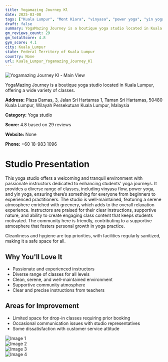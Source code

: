 ```yaml
---
title: Yogamazing Journey Kl
date: 2025-03-08
tags: ["Kuala Lumpur", "Mont Kiara", "vinyasa", "power yoga", "yin yoga", "cleanliness", "community", "Kuala Lumpur"]  
draft: false
summary: YogaMazing Journey is a boutique yoga studio located in Kuala Lumpur, offering a wide variety of classes.
gm_reviews_count: 29
gm_totalScore: 4.8
gym_score: 4.1
city: Kuala_Lumpur
state: Federal Territory of Kuala Lumpur
country: None
url: Kuala_Lumpur_Yogamazing_Journey_Kl
---
```


<div className="aspect-[16/9] relative my-8">
  <img 
    src="https://lh5.googleusercontent.com/p/AF1QipPtxIhEUJUMyzGjaLnNG4tZ9eqU6po49d7PFySo=w1920-h1080-k-no"
    alt="Yogamazing Journey Kl - Main View"
    className="object-cover absolute inset-0 w-full h-full rounded-lg"
  />
</div>

YogaMazing Journey is a boutique yoga studio located in Kuala Lumpur, offering a wide variety of classes.

**Address:** Plaza Damas, 3, Jalan Sri Hartamas 1, Taman Sri Hartamas, 50480 Kuala Lumpur, Wilayah Persekutuan Kuala Lumpur, Malaysia

**Category:** Yoga studio

**Score:** 4.8 based on 29 reviews

**Website:** None

**Phone:** +60 18-983 1096

# Studio Presentation

This yoga studio offers a welcoming and tranquil environment with passionate instructors dedicated to enhancing students' yoga journeys. It provides a diverse range of classes, including vinyasa flow, power yoga, and yin yoga, ensuring there’s something for everyone from beginners to experienced practitioners. The studio is well-maintained, featuring a serene atmosphere enriched with greenery, which adds to the overall relaxation experience. Instructors are praised for their clear instructions, supportive nature, and ability to create engaging class content that keeps students motivated. The community here is friendly, contributing to a supportive atmosphere that fosters personal growth in yoga practice.

Cleanliness and hygiene are top priorities, with facilities regularly sanitized, making it a safe space for all.

## Why You'll Love It

- Passionate and experienced instructors
- Diverse range of classes for all levels
- Clean, serene, and well-maintained environment
- Supportive community atmosphere
- Clear and precise instructions from teachers

## Areas for Improvement

- Limited space for drop-in classes requiring prior booking
- Occasional communication issues with studio representatives
- Some dissatisfaction with customer service attitude

<div className="grid grid-cols-1 xl:grid-cols-2 gap-4 my-8">
<div className="aspect-[4/3] relative"><img src="https://lh3.googleusercontent.com/gps-cs-s/AB5caB8u_jlGiuA4iX7toQ6ERzhutg3r0D68LpNaIsd04Y13BD7Txpt_US8uoYWlmdcb1o9bGBa_qURBVFAnVWdcO6oE5AExpypMHqUotfoovIjuMNGBdKnO2XPpEKA-4F__6GuIvPWYcA=w1920-h1080-k-no" alt="Image 1" className="object-cover absolute inset-0 w-full h-full rounded-lg" /></div>
<div className="aspect-[4/3] relative"><img src="https://lh5.googleusercontent.com/p/AF1QipOSv82Xd55wdspKvJYZi5DOav8Y1M7xLbUU5lZI=w1920-h1080-k-no" alt="Image 2" className="object-cover absolute inset-0 w-full h-full rounded-lg" /></div>
<div className="aspect-[4/3] relative"><img src="https://lh5.googleusercontent.com/p/AF1QipNyiD1D-oi61RlHV0ZeWWWs-aHJd4FkTN6SOf8r=w1920-h1080-k-no" alt="Image 3" className="object-cover absolute inset-0 w-full h-full rounded-lg" /></div>
<div className="aspect-[4/3] relative"><img src="https://lh3.googleusercontent.com/gps-cs-s/AB5caB9ctl-zFce9PzqZe6VADDWbMrDmtDSLrwwv5Q2_gwYWthuEKBpUvMnzI5W5qfi243e6hXi6cukpQhGAukg0xnG0sW0UhAlsvrZ3BXd8rUWnP0wjA6XPs10mBYNSVnF_IvbGX1sq7Q=w1920-h1080-k-no" alt="Image 4" className="object-cover absolute inset-0 w-full h-full rounded-lg" /></div>
</div>